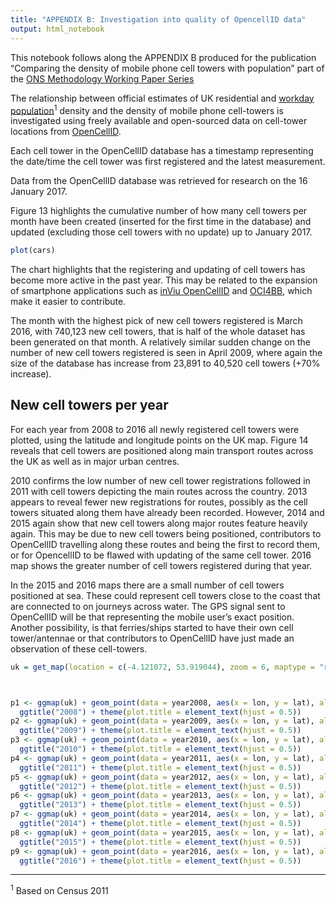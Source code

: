 ```yaml
---
title: "APPENDIX B: Investigation into quality of OpencellID data"
output: html_notebook
---
```


This notebook follows along the APPENDIX B produced for the publication "Comparing the density of mobile phone cell towers with population" part of the [ONS Methodology Working Paper Series]()

The relationship between official estimates of UK residential and [workday population](https://www.ons.gov.uk/peoplepopulationandcommunity/populationandmigration/populationestimates/articles/theworkdaypopulationofenglandandwales/2013-10-31#data)<sup>1</sup> density and the density of mobile phone cell-towers is investigated using freely available and open-sourced data on cell-tower locations from [OpenCellID](https://opencellid.org/).

Each cell tower in the OpenCellID database has a timestamp representing the date/time the cell tower was first registered and the latest measurement. 

Data from the OpenCellID database was retrieved for research on the 16 January 2017.

Figure 13 highlights the cumulative number of how many cell towers per month have been created (inserted for the first time in the database) and updated (excluding those cell towers with no update) up to January 2017.


```r
plot(cars)
```

The chart highlights that the registering and updating of cell towers has become more active in the past year. This may be related to the expansion of smartphone applications such as [inViu OpenCellID](http://wiki.opencellid.org/wiki/Data_sources) and [OCI4BB](https://sourceforge.net/projects/oci4bb/), which make it easier to contribute.

The month with the highest pick of new cell towers registered is March 2016, with 740,123 new cell towers, that is half of the whole dataset has been generated on that month. A relatively similar sudden change on the number of new cell towers registered is seen in April 2009, where again the size of the database has increase from 23,891 to 40,520 cell towers (+70% increase).

## New cell towers per year

For each year from 2008 to 2016 all newly registered cell towers were plotted, using the latitude and longitude points on the UK map. Figure 14 reveals that cell towers are positioned along main transport routes across the UK as well as in major urban centres.

2010 confirms the low number of new cell tower registrations followed in 2011 with cell towers depicting the main routes across the country. 2013 appears to reveal fewer new registrations for routes, possibly as the cell towers situated along them have already been recorded. However, 2014 and 2015 again show that new cell towers along major routes feature heavily again. This may be due to new cell towers being positioned, contributors to OpenCellID travelling along these routes and being the first to record them, or for OpencellID to be flawed with updating of the same cell tower. 2016 map shows the greater number of cell towers registered during that year. 

In the 2015 and 2016 maps there are a small number of cell towers positioned at sea. These could represent cell towers close to the coast that are connected to on journeys across water. The GPS signal sent to OpenCellID will be that representing the mobile user’s exact position. Another possibility, is that ferries/ships started to have their own cell tower/antennae or that contributors to OpenCellID have just made an observation of these cell-towers.   

```r
uk = get_map(location = c(-4.121072, 53.919044), zoom = 6, maptype = "roadmap")



p1 <- ggmap(uk) + geom_point(data = year2008, aes(x = lon, y = lat), alpha = 0.2, color = "red", size = .5) +
  ggtitle("2008") + theme(plot.title = element_text(hjust = 0.5))
p2 <- ggmap(uk) + geom_point(data = year2009, aes(x = lon, y = lat), alpha = 0.2, color = "red",  size = .5) +
  ggtitle("2009") + theme(plot.title = element_text(hjust = 0.5))
p3 <- ggmap(uk) + geom_point(data = year2010, aes(x = lon, y = lat), alpha = 0.2, color = "red",  size = .5) +
  ggtitle("2010") + theme(plot.title = element_text(hjust = 0.5))
p4 <- ggmap(uk) + geom_point(data = year2011, aes(x = lon, y = lat), alpha = 0.2, color = "red",  size = .5) +
  ggtitle("2011") + theme(plot.title = element_text(hjust = 0.5))
p5 <- ggmap(uk) + geom_point(data = year2012, aes(x = lon, y = lat), alpha = 0.2, color = "red",  size = .5) +
  ggtitle("2012") + theme(plot.title = element_text(hjust = 0.5))
p6 <- ggmap(uk) + geom_point(data = year2013, aes(x = lon, y = lat), alpha = 0.2, color = "red",  size = .5) +
  ggtitle("2013") + theme(plot.title = element_text(hjust = 0.5))
p7 <- ggmap(uk) + geom_point(data = year2014, aes(x = lon, y = lat), alpha = 0.2, color = "red",  size = .5) +
  ggtitle("2014") + theme(plot.title = element_text(hjust = 0.5))
p8 <- ggmap(uk) + geom_point(data = year2015, aes(x = lon, y = lat), alpha = 0.2, color = "red",  size = 0.5) +
  ggtitle("2015") + theme(plot.title = element_text(hjust = 0.5))
p9 <- ggmap(uk) + geom_point(data = year2016, aes(x = lon, y = lat), alpha = 0.2, color = "red",  size = 0.5) +
  ggtitle("2016") + theme(plot.title = element_text(hjust = 0.5))
```


---
<sup>1</sup> Based on Census 2011

